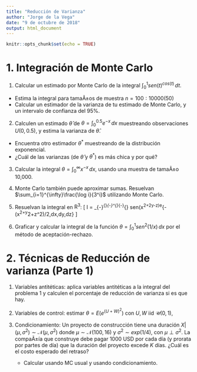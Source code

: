```yaml
---
title: "Reducción de Varianza"
author: "Jorge de la Vega"
date: "9 de octubre de 2018"
output: html_document
---
```


```r
knitr::opts_chunk$set(echo = TRUE)
```

# 1. Integración de Monte Carlo

1. Calcular un estimado por Monte Carlo de la integral $\int_0^1 sen(t)^{cos(t)}\, dt$. 
  - Estima la integral para tamaÃ±os de muestra $n = 100:10000(50)$
  - Calcular un estimador de la varianza de tu estimado de Monte Carlo, y un intervalo de confianza del 95\%.
  
2. Calculen un estimado $\hat{\theta}$ de $\theta = \int_0^{0.5} e^{-x}\, dx$ muestreando observaciones $U(0,0.5)$, y estima la varianza de $\hat{\theta}$.
  - Encuentra otro estimador $\theta^*$ muestreando de la distribución exponencial. 
  - ¿Cuál de las varianzas (de $\hat{\theta}$ y $\theta^*$) es más chica y por qué?

3. Calcular la integral $\theta = \int_0^{\infty}x^{-x}\, dx$, usando una muestra de tamaÃ±o 10,000.

4. Monte Carlo también puede aproximar sumas. Resuelvan $\sum_{i=1}^{\infty}\frac{\log i}{3^i}$ utilizando Monte Carlo.

5. Resuelvan la integral en $\mathrm{R}^3$:
\[ I = \int_{-\infty}^{\infty}\int_{-\infty}^{\infty}\int_{-\infty}^{\infty} sen(x^2+2y-z)e^{-(x^2+y^2+z^2)/2\,dx\,dy\,dz} \]

6. Graficar y calcular la integral de la función $\theta=\int_0^1sen^2(1/x)\,dx$ por el método de aceptación-rechazo.

# 2. Técnicas de Reducción de varianza (Parte 1)

1. Variables antitéticas: aplica variables antitéticas a la integral del problema 1 y calculen el porcentaje de reducción de varianza si es que hay.

2. Variables de control: estimar $\theta=E(e^(U+W)^2)$ con $U,W$ iid $\mathcal{U}(0,1)$, 

3. Condicionamiento: Un proyecto de construcción tiene una duración $X|(\mu,\sigma^2) \sim \mathcal{N}(\mu,\sigma^2)$ donde $\mu \sim \mathcal{N}(100,16)$ y $\sigma^2\sim exp(1/4)$, con $\mu \perp  \sigma^2$. La compaÃ±ía que construye debe pagar 1000 USD por cada día (y prorata por partes de día) que la duración del proyecto excede $K$ días.    ¿Cuál es el costo esperado del retraso?

    - Calcular usando MC usual y usando condicionamiento.


